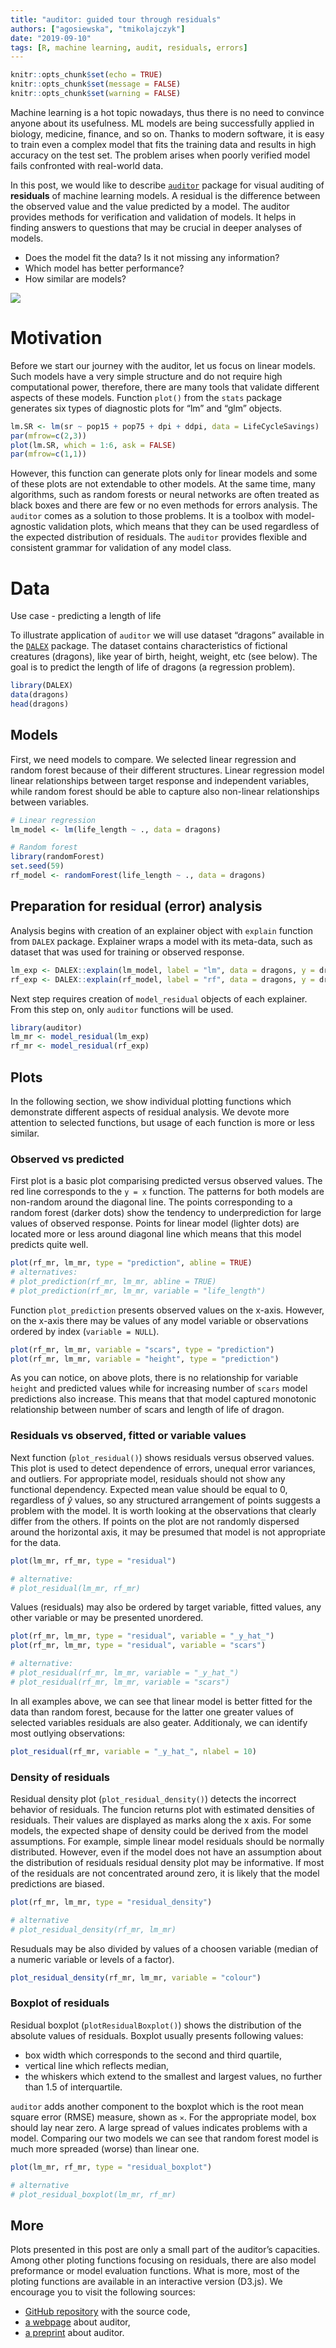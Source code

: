 ```yaml
---
title: "auditor: guided tour through residuals"
authors: ["agosiewska", "tmikolajczyk"]
date: "2019-09-10"
tags: [R, machine learning, audit, residuals, errors]
---
```


```r
knitr::opts_chunk$set(echo = TRUE)
knitr::opts_chunk$set(message = FALSE)
knitr::opts_chunk$set(warning = FALSE)
```

Machine learning is a hot topic nowadays, thus there is no need to convince anyone about its usefulness. ML models are being successfully applied in biology, medicine, finance, and so on. Thanks to modern software, it is easy to train even a complex model that fits the training data and results in high accuracy on the test set. The problem arises when poorly verified model fails confronted with real-world data.

In this post, we would like to describe [`auditor`](https://github.com/ModelOriented/auditor) package for visual auditing of **residuals** of machine learning models. A residual is the difference between the observed value and the value predicted by a model. The auditor provides methods for verification and validation of models. It helps in finding answers to questions that may be crucial in deeper analyses of models.

* Does the model fit the data? Is it not missing any information?
* Which model has better performance?
* How similar are models?

![](auditor_plots.png)


# Motivation

Before we start our journey with the auditor, let us focus on linear models. Such models have a very simple structure and do not require high computational power, therefore, there are many tools that validate different aspects of these models. Function `plot()` from the `stats` package generates six types of diagnostic plots for "lm" and "glm" objects. 

```r
lm.SR <- lm(sr ~ pop15 + pop75 + dpi + ddpi, data = LifeCycleSavings)
par(mfrow=c(2,3))
plot(lm.SR, which = 1:6, ask = FALSE)
par(mfrow=c(1,1))
```

However, this function can generate plots only for linear models and some of these plots are not extendable to other models. At the same time, many algorithms, such as random forests or neural networks are often treated as black boxes and there are few or no even methods for errors analysis. The `auditor` comes as a solution to those problems. It is a toolbox with model-agnostic validation plots, which means that they can be used regardless of the expected distribution of residuals. The `auditor` provides flexible and consistent grammar for validation of any model class.


# Data

Use case - predicting a length of life

To illustrate application of `auditor` we will use dataset "dragons" available in the [`DALEX`](https://github.com/pbiecek/DALEX) package. The dataset contains characteristics of fictional creatures (dragons), like year of birth, height, weight, etc (see below). The goal is to predict the length of life of dragons (a regression problem). 


```r
library(DALEX)
data(dragons)
head(dragons)
```

## Models
First, we need models to compare. We selected linear regression and random forest because of their different structures. Linear regression model linear relationships between target response and independent variables, while random forest should be able to capture also non-linear relationships between variables.

```r
# Linear regression
lm_model <- lm(life_length ~ ., data = dragons)

# Random forest
library(randomForest)
set.seed(59)
rf_model <- randomForest(life_length ~ ., data = dragons)
```


## Preparation for residual (error) analysis

Analysis begins with creation of an explainer object with `explain` function from `DALEX` package. Explainer wraps a model with its meta-data, such as dataset that was used for training or observed response.

```r
lm_exp <- DALEX::explain(lm_model, label = "lm", data = dragons, y = dragons$life_length)
rf_exp <- DALEX::explain(rf_model, label = "rf", data = dragons, y = dragons$life_length)
```


Next step requires creation of `model_residual` objects of each explainer. From this step on, only `auditor` functions will be used.


```r
library(auditor)
lm_mr <- model_residual(lm_exp)
rf_mr <- model_residual(rf_exp)
```


## Plots

In the following section, we show individual plotting functions which demonstrate different aspects of residual analysis. We devote more attention to selected functions, but usage of each function is more or less similar. 


### Observed vs predicted

First plot is a basic plot comparising predicted versus observed values. The red line corresponds to the `y = x` function. The patterns for both models are non-random around the diagonal line. The points corresponding to a random forest (darker dots) show the tendency to underprediction for large values of observed response. Points for linear model (lighter dots) are located more or less around diagonal line which means that this model predicts quite well.

```r
plot(rf_mr, lm_mr, type = "prediction", abline = TRUE)
# alternatives:
# plot_prediction(rf_mr, lm_mr, abline = TRUE)
# plot_prediction(rf_mr, lm_mr, variable = "life_length")
```

Function `plot_prediction` presents observed values on the x-axis. However, on the x-axis there may be values of any model variable or observations ordered by index (`variable = NULL`). 

```r
plot(rf_mr, lm_mr, variable = "scars", type = "prediction")
plot(rf_mr, lm_mr, variable = "height", type = "prediction")
```

As you can notice, on above plots, there is no relationship for variable `height` and predicted values while for increasing number of `scars` model predictions also increase. This means that that model captured monotonic relationship between number of scars and length of life of dragon.


### Residuals vs observed, fitted or variable values

Next function (`plot_residual()`) shows residuals versus observed values. This plot is used to detect dependence of errors, unequal error variances, and outliers. For appropriate model, residuals should not show any functional dependency. Expected mean value should be equal to 0, regardless of $\hat{y}$ values, so any structured arrangement of points suggests a problem with the model. It is worth looking at the observations that clearly differ from the others. If points on the plot are not randomly dispersed around the horizontal axis, it may be presumed that model is not appropriate for the data. 

```r
plot(lm_mr, rf_mr, type = "residual")

# alternative:
# plot_residual(lm_mr, rf_mr)
```

Values (residuals) may also be ordered by target variable, fitted values, any other variable or may be presented unordered.

```r
plot(rf_mr, lm_mr, type = "residual", variable = "_y_hat_")
plot(rf_mr, lm_mr, type = "residual", variable = "scars")

# alternative:
# plot_residual(rf_mr, lm_mr, variable = "_y_hat_")
# plot_residual(rf_mr, lm_mr, variable = "scars")
```

In all examples above, we can see that linear model is better fitted for the data than random forest, because for the latter one greater values of selected variables residuals are also geater. Additionaly, we can identify most outlying observations:

``` r
plot_residual(rf_mr, variable = "_y_hat_", nlabel = 10)
```


### Density of residuals

Residual density plot (`plot_residual_density()`) detects the incorrect behavior of residuals. The funcion returns plot with estimated densities of residuals. Their values are displayed as marks along the x axis. For some models, the expected shape of density could be derived from the model assumptions. For example, simple linear model residuals should be normally distributed. However, even if the model does not have an assumption about the distribution of residuals residual density plot may be informative. If most of the residuals are not concentrated around zero, it is likely that the model predictions are biased.


```r
plot(rf_mr, lm_mr, type = "residual_density")

# alternative
# plot_residual_density(rf_mr, lm_mr)
```

Resuduals may be also divided by values of a choosen variable (median of a numeric variable or levels of a factor).

```r
plot_residual_density(rf_mr, lm_mr, variable = "colour")
```


### Boxplot of residuals

Residual boxplot (`plotResidualBoxplot()`) shows the distribution of the absolute values of residuals. Boxplot usually presents following values:

- box width which corresponds to the second and third quartile, 
- vertical line which reflects median, 
- the whiskers which extend to the smallest and largest values, no further than 1.5 of interquartile.

`auditor` adds another component to the boxplot which is the root mean square error (RMSE) measure, shown as `✕`. For the appropriate model, box should lay near zero. A large spread of values indicates problems with a model. Comparing our two models we can see that random forest model is much more spreaded (worse) than linear one.


```r
plot(lm_mr, rf_mr, type = "residual_boxplot")

# alternative
# plot_residual_boxplot(lm_mr, rf_mr)
```


## More

Plots presented in this post are only a small part of the auditor's capacities. Among other ploting functions focusing on residuals, there are also model preformance or model evaluation functions. What is more, most of the ploting functions are available in an interactive version (D3.js). We encourage you to visit the following sources:

- [GitHub repository](https://github.com/ModelOriented/auditor) with the source code,
- [a webpage](https://modeloriented.github.io/auditor/) about auditor,
- [a preprint](https://arxiv.org/abs/1809.07763) about auditor.